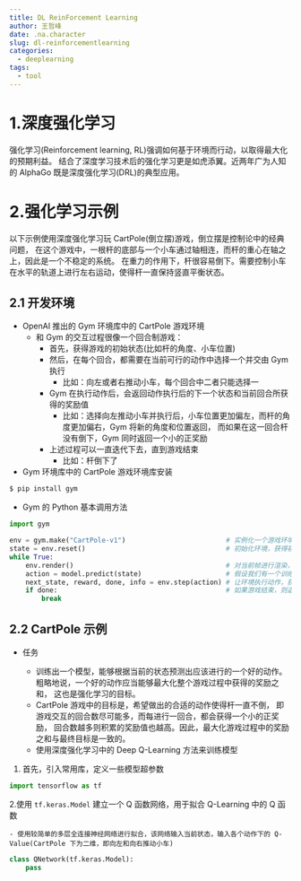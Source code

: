 ```yaml
---
title: DL ReinForcement Learning
author: 王哲峰
date: .na.character
slug: dl-reinforcementlearning
categories:
  - deeplearning
tags:
  - tool
---
```




# 1.深度强化学习

强化学习(Reinforcement learning, RL)强调如何基于环境而行动，以取得最大化的预期利益。
结合了深度学习技术后的强化学习更是如虎添翼。近两年广为人知的 AlphaGo 既是深度强化学习(DRL)的典型应用。

# 2.强化学习示例

以下示例使用深度强化学习玩 CartPole(倒立摆)游戏，倒立摆是控制论中的经典问题，
在这个游戏中，一根杆的底部与一个小车通过轴相连，而杆的重心在轴之上，因此是一个不稳定的系统。
在重力的作用下，杆很容易倒下。需要控制小车在水平的轨道上进行左右运动，使得杆一直保持竖直平衡状态。

## 2.1 开发环境

- OpenAI 推出的 Gym 环境库中的 CartPole 游戏环境
    - 和 Gym 的交互过程很像一个回合制游戏：
        - 首先，获得游戏的初始状态(比如杆的角度、小车位置)
        - 然后，在每个回合，都需要在当前可行的动作中选择一个并交由 Gym 执行
            - 比如：向左或者右推动小车，每个回合中二者只能选择一
        - Gym 在执行动作后，会返回动作执行后的下一个状态和当前回合所获得的奖励值
            - 比如：选择向左推动小车并执行后，小车位置更加偏左，而杆的角度更加偏右，Gym 将新的角度和位置返回，
              而如果在这一回合杆没有倒下，Gym 同时返回一个小的正奖励
        - 上述过程可以一直迭代下去，直到游戏结束
            - 比如：杆倒下了

- Gym 环境库中的 CartPole 游戏环境库安装

```bash
$ pip install gym
```

- Gym 的 Python 基本调用方法

```python
import gym

env = gym.make("CartPole-v1")                         # 实例化一个游戏环境，参数为游戏名称
state = env.reset()                                   # 初始化环境，获得初始状态
while True:
    env.render()                                      # 对当前帧进行渲染，绘图到屏幕
    action = model.predict(state)                     # 假设我们有一个训练好的模型，能够通过当前状态预测出这时应该进行的动作
    next_state, reward, done, info = env.step(action) # 让环境执行动作，获得执行完动作的下一个状态，动作的奖励，游戏是否一结束以及额外信息
    if done:                                          # 如果游戏结束，则退出循环
        break
```

## 2.2 CartPole 示例

- 任务

    - 训练出一个模型，能够根据当前的状态预测出应该进行的一个好的动作。
      粗略地说，一个好的动作应当能够最大化整个游戏过程中获得的奖励之和，
      这也是强化学习的目标。
    - CartPole 游戏中的目标是，希望做出的合适的动作使得杆一直不倒，
      即游戏交互的回合数尽可能多，而每进行一回合，都会获得一个小的正奖励，
      回合数越多则积累的奖励值也越高。因此，最大化游戏过程中的奖励之和与最终目标是一致的。
    - 使用深度强化学习中的 Deep Q-Learning 方法来训练模型

1. 首先，引入常用库，定义一些模型超参数

```python
import tensorflow as tf
```

2.使用 `tf.keras.Model` 建立一个 Q 函数网络，用于拟合 Q-Learning 中的 Q 函数

    - 使用较简单的多层全连接神经网络进行拟合，该网络输入当前状态，输入各个动作下的 Q-Value(CartPole 下为二维，即向左和向右推动小车)

```python
class QNetwork(tf.keras.Model):
    pass
```
